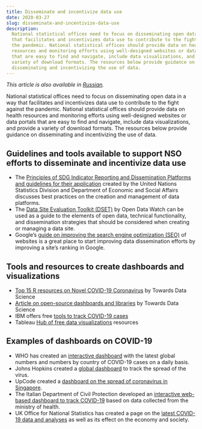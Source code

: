 ```yaml
---
title: Disseminate and incentivize data use
date: 2020-03-27
slug: disseminate-and-incentivize-data-use
description:
  National statistical offices need to focus on disseminating open data in a way
  that facilitates and incentivizes data use to contribute to the fight against
  the pandemic. National statistical offices should provide data on health
  resources and monitoring efforts using well-designed websites or data portals
  that are easy to find and navigate, include data visualizations, and provide a
  variety of download formats. The resources below provide guidance on
  disseminating and incentivizing the use of data.
---
```


_This article is also available in [Russian](./ru.pdf)._

National statistical offices need to focus on disseminating open data in a way
that facilitates and incentivizes data use to contribute to the fight against
the pandemic. National statistical offices should provide data on health
resources and monitoring efforts using well-designed websites or data portals
that are easy to find and navigate, include data visualizations, and provide a
variety of download formats. The resources below provide guidance on
disseminating and incentivizing the use of data.

## Guidelines and tools available to support NSO efforts to disseminate and incentivize data use

- The
  [Principles of SDG Indicator Reporting and Dissemination Platforms and guidelines for their application](https://unstats.un.org/unsd/statcom/50th-session/documents/BG-Item3a-Principles-guidelines-SDG-Monitoring-Reporting-Platforms-E.pdf)
  created by the United Nations Statistics Division and Department of Economic
  and Social Affairs discusses best practices on the creation and management of
  data platforms.
- The
  [Data Site Evaluation Toolkit \(DSET\)](https://opendatawatch.com/data-support/)
  by Open Data Watch can be used as a guide to the elements of open data,
  technical functionality, and dissemination strategies that should be
  considered when creating or managing a data site.
- Google’s
  [guide on improving the search engine optimization (SEO)](https://support.google.com/webmasters/answer/7451184?hl=en)
  of websites is a great place to start improving data dissemination efforts by
  improving a site’s ranking in Google.

## Tools and resources to create dashboards and visualizations

- [Top 15 R resources on Novel COVID-19 Coronavirus](https://towardsdatascience.com/top-5-r-resources-on-covid-19-coronavirus-1d4c8df6d85f)
  by Towards Data Science
- [Article on open-source dashboards and libraries](https://towardsdatascience.com/covid-19-open-source-dashboard-fa1d2b4cd985)
  by Towards Data Science
- IBM offers free
  [tools to track COVID-19 cases](https://newsroom.ibm.com/2020-03-25-IBM-Offers-Free-Tools-Based-on-Trusted-Data-to-Track-COVID-19-Cases-on-Your-Phone-and-Online)
- Tableau
  [Hub of free data visualizations](https://www.tableau.com/covid-19-coronavirus-data-resources)
  resources

## Examples of dashboards on COVID-19

- WHO has created an
  [interactive dashboard](https://experience.arcgis.com/experience/685d0ace521648f8a5beeeee1b9125cd)
  with the latest global numbers and numbers by country of COVID-19 cases on a
  daily basis.
- Johns Hopkins created a
  [global dashboard](https://gisanddata.maps.arcgis.com/apps/opsdashboard/index.html#/bda7594740fd40299423467b48e9ecf6)
  to track the spread of the virus.
- UpCode created a
  [dashboard on the spread of coronavirus in Singapore](https://www.againstcovid19.com/singapore/dashboard).
- The Italian Department of Civil Protection developed an
  [interactive web-based dashboard to track COVID-19](http://opendatadpc.maps.arcgis.com/apps/opsdashboard/index.html#/b0c68bce2cce478eaac82fe38d4138b1)
  based on data collected from the ministry of health.
- UK Office for National Statistics has created a page on the
  [latest COVID-19 data and analyses](https://www.ons.gov.uk/peoplepopulationandcommunity/healthandsocialcare/conditionsanddiseases)
  as well as its effect on the economy and society.
